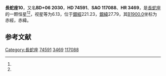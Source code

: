 {{Starbox begin
| name = 長蛇座10
}}
{{Starbox observe
| epoch = [[J2000.0|J2000.0]]
| constell = [[長蛇座|長蛇座]]<ref name=SIMBAD>{{cite web
 | url=http://simbad.u-strasbg.fr/simbad/sim-id?Ident=HR+3469
 | title =Pulsating variable Star
 | publisher=Centre de Données astronomiques de Strasbourg
 | work=SIMBAD
 | accessdate=2012-07-13}}</ref><ref name=DATA>{{cite web
 | url=http://vizier.u-strasbg.fr/viz-bin/VizieR-5?-out.add=.&-source=5050&-corr=PK=HR&-out.max=9999&HR=3469
 | title=VizieR Detailed Page
 | accessdate=2012-07-13
 | archive-date=2016-03-05
 | archive-url=https://web.archive.org/web/20160305064055/http://vizier.u-strasbg.fr/viz-bin/VizieR-5?-out.add=.&-source=5050&-corr=PK=HR&-out.max=9999&HR=3469
 | dead-url=no
 }}</ref>
| 星官 = 
| ra = {{RA|8|45|1.3}}<ref name=SIMBAD /><ref name=DATA />
| dec = {{DEC|+5|40|50}}<ref name=SIMBAD /><ref name=DATA />
| appmag_v = 6.13<ref name=SIMBAD /><ref name=DATA />
}}
{{Starbox character
| class = A6V<ref name=SIMBAD /><ref name=DATA />
| b-v = 0.2<ref name=SIMBAD /><ref name=DATA />
| u-b = 0.1<ref name=SIMBAD /><ref name=DATA />
| r-i = <ref name=SIMBAD /><ref name=DATA />
| variable = 
}}
{{Starbox astrometry
| radial_v = 0.1
| prop_mo_ra = -9
| parallax = 
| p_error = 
}}
{{Starbox catalog
| names =BD+06 2030，[[SAO星表|SAO]] 117088，[[HD星表|HD]] 74591，[[HR星表|HR]] 3469}}
{{Starbox reference |Simbad=HR+3469}}
{{Starbox end}}

'''長蛇座10'''，又名'''BD+06 2030'''，'''HD 74591'''、'''SAO 117088'''、'''HR 3469'''，是[[長蛇座|長蛇座]]的一颗恒星<ref name=SIMBAD /><ref name=DATA />，视星等为6.13，位于[[銀道座標系|銀經]]221.23，[[銀道座標系|銀緯]]27.79，其[[B1900.0|B1900.0]]坐标为赤經{{RA|8|39|43.5}}，赤緯{{DEC|+6|27.79|35}}。

== 参考文献 ==
{{reflist}}

{{star-stub}}

{{長蛇座恒星}}
{{星官|柳宿|8|13}}
[[Category:長蛇座|Category:長蛇座]]
[[Category:HD和HDE天體|74591]]
[[Category:HR天體|3469]]
[[Category:SAO天體|117088]]
